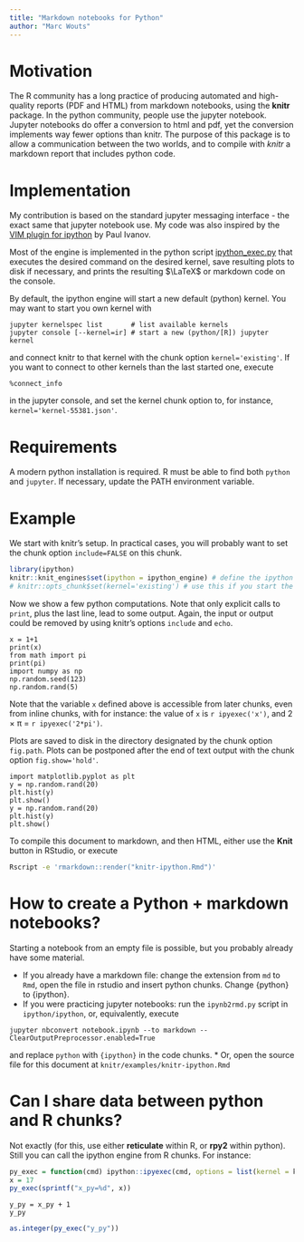 ```yaml
---
title: "Markdown notebooks for Python"
author: "Marc Wouts"
---
```


# Motivation

The R community has a long practice of producing automated and high-quality reports (PDF and HTML) from markdown notebooks, using the **knitr** package. In the python community, people use the jupyter notebook. Jupyter notebooks do offer a conversion to html and pdf, yet the conversion implements way fewer options than knitr. The purpose of this package is to allow a communication between the two worlds, and to compile with *knitr* a markdown report that includes python code.

# Implementation

My contribution is based on the standard jupyter messaging interface - the exact same that jupyter notebook use. My code was also inspired by the [VIM plugin for ipython](https://github.com/ivanov/vim-ipython) by Paul Ivanov.

Most of the engine is implemented in the python script [ipython_exec.py](https://github.com/mwouts/knitr/blob/master/inst/ipython/ipython_exec.py) that executes the desired command on the desired kernel, save resulting plots to disk if necessary, and prints the resulting $\LaTeX$ or markdown code on the console.

By default, the ipython engine will start a new default (python) kernel. You may want to start you own kernel with
```
jupyter kernelspec list       # list available kernels
jupyter console [--kernel=ir] # start a new (python/[R]) jupyter kernel
```
and connect knitr to that kernel with the chunk option `kernel='existing'`. If you want to connect to other kernels than the last started one, execute 
```
%connect_info
```
in the jupyter console, and set the kernel chunk option to, for instance, `kernel='kernel-55381.json'`.

# Requirements

A modern python installation is required. R must be able to find both `python` and `jupyter`. If necessary, update the PATH environment variable.

# Example

We start with knitr's setup. In practical cases, you will probably want to set the chunk option `include=FALSE` on this chunk.

```r
library(ipython)
knitr::knit_engines$set(ipython = ipython_engine) # define the ipython engine
# knitr::opts_chunk$set(kernel='existing') # use this if you start the kernel yourself
```

Now we show a few python computations. Note that only explicit calls to `print`, plus the last line, lead to some output. Again, the input or output could be removed by using knitr's options `include` and `echo`.

```ipython
x = 1+1
print(x)
from math import pi
print(pi)
import numpy as np
np.random.seed(123)
np.random.rand(5)
```

Note that the variable `x` defined above is accessible from later chunks, even from inline chunks, with for instance: the value of `x` is `r ipyexec('x')`, and 2 &times; &pi; = `r ipyexec('2*pi')`.

Plots are saved to disk in the directory designated by the chunk option `fig.path`. Plots can be postponed after the end of text output with the chunk option `fig.show='hold'`.

```ipython
import matplotlib.pyplot as plt
y = np.random.rand(20)
plt.hist(y)
plt.show()
y = np.random.rand(20)
plt.hist(y)
plt.show()
```

To compile this document to markdown, and then HTML, either use the **Knit** button in RStudio, or execute

```bash
Rscript -e 'rmarkdown::render("knitr-ipython.Rmd")'
```

# How to create a Python + markdown notebooks?

Starting a notebook from an empty file is possible, but you probably already have some material.

* If you already have a markdown file: change the extension from `md` to `Rmd`, open the file in rstudio and insert python chunks. Change {python} to {ipython}.
* If you were practicing jupyter notebooks: run the `ipynb2rmd.py` script in `ipython/ipython`, or, equivalently, execute
```
jupyter nbconvert notebook.ipynb --to markdown --ClearOutputPreprocessor.enabled=True
```
and replace `python` with `{ipython}` in the code chunks.
* Or, open the source file for this document at `knitr/examples/knitr-ipython.Rmd`

# Can I share data between python and R chunks?

Not exactly (for this, use either **reticulate** within R, or **rpy2** within python). Still you can call the ipython engine from R chunks. For instance:

```r
py_exec = function(cmd) ipython::ipyexec(cmd, options = list(kernel = knitr::opts_chunk$get("kernel"), results="asis"), message=FALSE)
x = 17
py_exec(sprintf("x_py=%d", x))
```

```ipython
y_py = x_py + 1
y_py
```

```r
as.integer(py_exec("y_py"))
```


